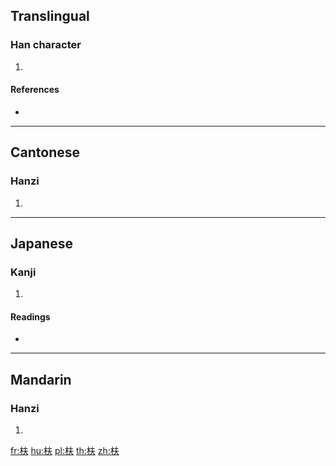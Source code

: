 {{character info/new}}
==Translingual==

===Han character===
{{Han char|rn=75|rad=木|as=04|sn=8|four=45930|canj=DQO|ids=⿰木夫}}

# {{defn|Han|sort=木04}}

====References====
* {{Han ref|kx=0515.060|dkj=14536|dj=0903.060|hdz=21164.020|uh=678E|ud=26510|bh=CCD5|bd=52437}}

----

==Cantonese==

===Hanzi===
{{yue-hanzi|jyut=[[fu4]]|y=fu4}}

# {{defn|lang=yue|sort=木04}}

----

==Japanese==

===Kanji===
{{ja-kanji|grade=|rs=木04}}

# {{defn|lang=ja|sort=木04}}

====Readings====
* {{ja-readings|on=[[ふ]] (fu), [[ぶ]] (bu)|kun=[[しげる]] (shigeru)}}

----

==Mandarin==

===Hanzi===
{{cmn-hanzi|pin=[[fú]] ([[fu2]])|wg=fu<sup>2</sup>}}

# {{defn|lang=cmn|sort=木04}}

[[fr:枎]]
[[hu:枎]]
[[pl:枎]]
[[th:枎]]
[[zh:枎]]